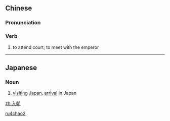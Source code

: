 ==Chinese==
{{zh-forms}}

===Pronunciation===
{{zh-pron
|m=rùcháo
|c=jap6 ciu4
|cat=v
}}

===Verb===
{{zh-verb}}

# {{lb|zh|archaic}} to attend court; to meet with the emperor

[[Category:Mandarin archaic terms|ru4chao2]]

----

==Japanese==
{{ja-kanjitab|にゅう|ちょう|yomi=o}}

===Noun===
{{ja-noun|にゅうちょう}}

# [[visit]]ing [[Japan]], [[arrival]] in Japan

[[zh:入朝]]